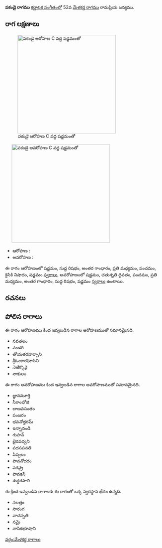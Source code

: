 {{Infobox ragam
	| name          	= పకండై
	| synonym	    	= 
	| mela          	= 
	| chakra        	= 
	| janaka        	= 
	| type          	= షడవ
	| arohanam      	= {{svaraC|S|R1|G3|M2|P|N2|S'}} 
	| avarohanam    	= {{svaraC|S'|D2|P|M2|G3|R1|S}}
	| jeeva         	=
	| chhaya        	=
	| nyasa         	=
	| vishesha      	= 
	| equivalent  		= 
}}
{{కర్ణాటక సంగీత రాగాలు}}
'''పకండై రాగము''' [[కర్ణాటక సంగీతం]]లో 52వ [[మేళకర్త రాగము]] రామప్రియ జన్యము. 


==రాగ లక్షణాలు==
[[Image:pakandai_ar_kb2wiki.png|thumb|right|316px|''పకండై'' ఆరోహణ C వద్ద షడ్జమంతో]]
	[[Image:pakandai_av_kb2wiki.png|thumb|right|316px|''పకండై'' అవరోహణ C వద్ద షడ్జమంతో]]

* ఆరోహణ : {{svaraC|S|R1|G3|M2|P|N2|S'}} 
* అవరోహణ : {{svaraC|S'|D2|P|M2|G3|R1|S}}

ఈ రాగం ఆరోహణంలో షడ్జమం, సుద్ద  రిషభం, అంతర గాంధారం, ప్రతి మధ్యమం, పంచమం, కైసికి నిషాదం, షడ్జమం [[స్వరాలు]], అవరోహణంలో షడ్జమం, చతుశృతి దైవతం, పంచమం, ప్రతి మధ్యమం, అంతర గాంధారం, సుద్ద  రిషభం, షడ్జమం [[స్వరాలు]] ఉంటాయి.

==రచనలు==



==పోలిన రాగాలు==
ఈ రాగం ఆరోహణము కింద ఇవ్వబడిన రాగాల ఆరోహణముతో సమానమైనది.
* నవతలం
* పండగి
* తోయతరవార్సాని
* శ్రీఓంకారఘోసిని
* నెఱిక్కొరై
* నాకులం

ఈ రాగం అవరోహణము కింద ఇవ్వబడిన రాగాల అవరోహణముతో సమానమైనది.
* జ్ఞానమూర్తి
* సీకాంభోజి
* బాణవసంతం
* పంజరం
* భవనోత్తరమ్
* ఇన్బానండి
* గుహన్
* భైరవధ్వని
* పదసపనతి
* పిప్పలం
* పావనోదరం
* పగన్రై
* పావకన్
* శుద్ధరసాలి

ఈ క్రింద ఇవ్వబడిన రాగాలకు ఈ రాగంతో ఒక్క స్వరస్థాన భేదం ఉన్నది.
* నలత్తం
* సారంగ
* వాచస్పతి
* నమై
* నాసికభూషాని



[[వర్గం:మేళకర్త రాగాలు]]
